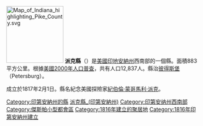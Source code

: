 {{noteTA
|G1=US
}}

{{Otheruses|派克縣|subject=美國印地安納州的一個縣|other=同名的縣}}
[[File:Map_of_Indiana_highlighting_Pike_County.svg|150px]]
'''派克縣'''（{{lang-en|Pike County}}）是[[美國|美國]][[印地安納州|印地安納州]]西南部的一個縣。面積883平方公里。根據[[美國2000年人口普查|美國2000年人口普查]]，共有人口12,837人。縣治[[彼得斯堡_(印地安納州)|彼得斯堡]]（Petersburg）。

成立於1817年2月1日。縣名紀念美國探險家[[紀伯倫·蒙哥馬利·派克|紀伯倫·蒙哥馬利·派克]]。

{{印第安納州}}
{{派克縣 (印地安納州)}}
{{Authority control}}

{{DEFAULTSORT:Pike County}}
[[Category:印第安納州的縣|Category:印第安納州的縣]]
[[Category:派克縣_(印第安納州)|]]
[[Category:印第安纳州西南部|Category:印第安纳州西南部]]
[[Category:傑斯帕小型都會區|Category:傑斯帕小型都會區]]
[[Category:1816年建立的聚居地|Category:1816年建立的聚居地]]
[[Category:1816年印第安納州建立|Category:1816年印第安納州建立]]